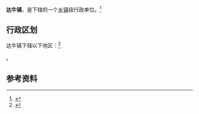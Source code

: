 {{中国乡级行政区|21/03/21/107/000}}

'''达牛镇'''，是{{PRC admin/fullname|21/03/21/107/000|3}}下辖的一个[[乡镇|乡镇]]级行政单位。<ref>{{PRC admin/ref sgc|{{PRC admin/parent|21/03/21/107/000}}}}</ref>

== 行政区划 ==

达牛镇下辖以下地区：<ref>{{PRC admin/ref sgc|21/03/21/107/000}}</ref>

{{PRC admin/children|21/03/21/107/000}}。

== 参考资料 ==

{{reflist}}

{{行政区划小作品}}
{{PRC admin/navcat|21/03/21/107/000}}
